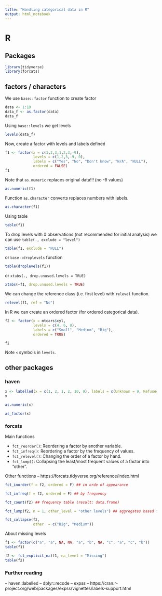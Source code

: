 ```yaml
---
title: "Handling categorical data in R"
output: html_notebook
---
```



# R

## Packages

```r
library(tidyverse)
library(forcats)
```

## factors / characters

We use `base::factor` function to create factor 

```r
data <- 1:10
data_f <- as.factor(data)
data_f
```

Using `base::levels` we get levels

```r
levels(data_f)
```

Now, create a factor with levels and labels defined

```r
f1 <- factor(x = c(1,2,3,1,2,3,-9), 
             levels = c(1,2,3,-9, 0),
             labels = c("Yes", "No", "Don't know", "N/A", "NULL"),
             ordered = FALSE)
f1
```

Note that `as.numeric` replaces original data!!! (no -9 values)

```r
as.numeric(f1)
```

Function `as.character` converts replaces numbers with labels.

```r
as.character(f1)
```

Using table

```r
table(f1)
```

To drop levels with 0 observations (not recommended for initial analysis) we can use `table(., exclude = "level")`

```r
table(f1, exclude = "NULL")
```

or `base::droplevels` function

```r
table(droplevels(f1))
```

or `xtabs(., drop.unused.levels = TRUE)`
```r
xtabs(~f1, drop.unused.levels = TRUE)
```

We can change the reference class (i.e. first level)  with `relevel` function.

```r
relevel(f1, ref = "No")
```

In R we can create an ordered factor (for ordered categorical data). 

```r
f2 <- factor(x = mtcars$cyl,
             levels = c(4, 6, 8),
             labels = c("Small", "Medium", "Big"),
             ordered = TRUE)

f2
```

Note `<` symbols in `levels`.


## other packages

### haven

```r
x <- labelled(x = c(1, 2, 1, 2, 10, 9), labels = c(Unknown = 9, Refused = 10))
x
```

```r
as.numeric(x)
```

```r
as_factor(x)
```

### forcats

Main functions

+ `fct_reorder()`: Reordering a factor by another variable.
+ `fct_infreq()`: Reordering a factor by the frequency of values.
+ `fct_relevel()`: Changing the order of a factor by hand.
+ `fct_lump()`: Collapsing the least/most frequent values of a factor into “other”.

Other functions -- https://forcats.tidyverse.org/reference/index.html


```r
fct_inorder(f = f2, ordered = F) ## in orde of appearance
```

```r
fct_infreq(f = f2, ordered = F) ## by frequency
```

```r
fct_count(f2) ## frequency table (result: data.frame)
```

```r
fct_lump(f2, n = 1, other_level = "other levels") ## aggregates based frequency
```

```r
fct_collapse(f2,
             other  = c("Big", "Medium"))

```

About missing levels

```r
f1 <- factor(c("a", "a", NA, NA, "a", "b", NA, "c", "a", "c", "b"))
table(f1)

f2 <- fct_explicit_na(f1, na_level = "Missing")
table(f2)
```


### Further reading

-- haven::labelled
-- dplyr::recode
-- expss -- https://cran.r-project.org/web/packages/expss/vignettes/labels-support.html




